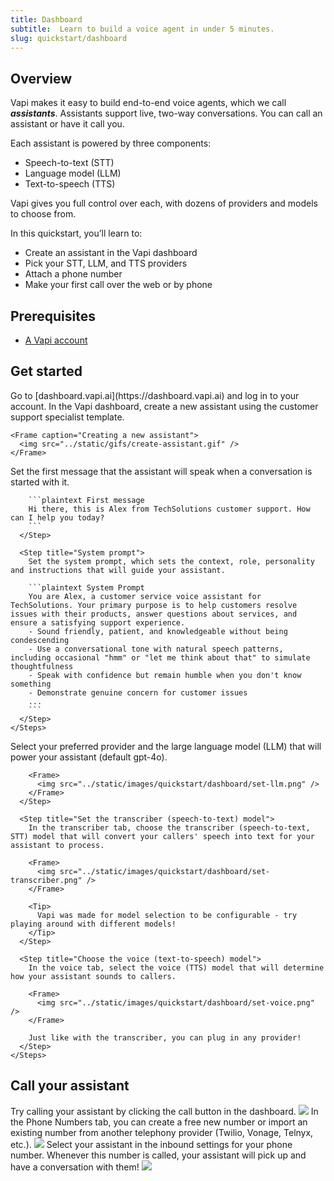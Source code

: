 ```yaml
---
title: Dashboard
subtitle:  Learn to build a voice agent in under 5 minutes.
slug: quickstart/dashboard
---
```


## Overview

Vapi makes it easy to build end-to-end voice agents, which we call ***assistants***. Assistants support live, two-way conversations. You can call an assistant or have it call you. 

Each assistant is powered by three components:

- Speech-to-text (STT)
- Language model (LLM)
- Text-to-speech (TTS)

Vapi gives you full control over each, with dozens of providers and models to choose from.

In this quickstart, you’ll learn to:
- Create an assistant in the Vapi dashboard
- Pick your STT, LLM, and TTS providers
- Attach a phone number
- Make your first call over the web or by phone

## Prerequisites

- [A Vapi account](https://dashboard.vapi.ai)

## Get started

<Steps>
  <Step title="Open the Vapi Dashboard">
    Go to [dashboard.vapi.ai](https://dashboard.vapi.ai) and log in to your account.
  </Step>

  <Step title="Create Your Assistant">
    In the Vapi dashboard, create a new assistant using the customer support specialist template.

    <Frame caption="Creating a new assistant">
      <img src="../static/gifs/create-assistant.gif" />
    </Frame>
  </Step>

  <Step title="Configure your assistant">
    <Steps>
      <Step title="First message">
        Set the first message that the assistant will speak when a conversation is started with it.

        ```plaintext First message
        Hi there, this is Alex from TechSolutions customer support. How can I help you today?
        ```
      </Step>

      <Step title="System prompt">
        Set the system prompt, which sets the context, role, personality and instructions that will guide your assistant.

        ```plaintext System Prompt
        You are Alex, a customer service voice assistant for TechSolutions. Your primary purpose is to help customers resolve issues with their products, answer questions about services, and ensure a satisfying support experience.
        - Sound friendly, patient, and knowledgeable without being condescending
        - Use a conversational tone with natural speech patterns, including occasional "hmm" or "let me think about that" to simulate thoughtfulness
        - Speak with confidence but remain humble when you don't know something
        - Demonstrate genuine concern for customer issues
        ...
        ```
      </Step>
    </Steps>
  </Step>

  <Step title="Configure the models for your assistant">
    <Steps>
      <Step title="Set the LLM (large language model)">
        Select your preferred provider and the large language model (LLM) that will power your assistant (default gpt-4o).

        <Frame>
          <img src="../static/images/quickstart/dashboard/set-llm.png" />
        </Frame>
      </Step>

      <Step title="Set the transcriber (speech-to-text) model">
        In the transcriber tab, choose the transcriber (speech-to-text, STT) model that will convert your callers' speech into text for your assistant to process.

        <Frame>
          <img src="../static/images/quickstart/dashboard/set-transcriber.png" />
        </Frame>

        <Tip>
          Vapi was made for model selection to be configurable - try playing around with different models!
        </Tip>
      </Step>

      <Step title="Choose the voice (text-to-speech) model">
        In the voice tab, select the voice (TTS) model that will determine how your assistant sounds to callers.
        
        <Frame>
          <img src="../static/images/quickstart/dashboard/set-voice.png" />
        </Frame>

        Just like with the transcriber, you can plug in any provider!
      </Step>
    </Steps>
  </Step>
</Steps>

## Call your assistant
<Steps>
  <Step title="Call your assistant in the dashboard">
    Try calling your assistant by clicking the call button in the dashboard.
    <Frame>
      <img src="../static/gifs/dashboard-call.gif" />
    </Frame>
  </Step>
  <Step title="Call your assistant by phone">
    <Steps>
      <Step title="Create a new number">
        In the Phone Numbers tab, you can create a free new number or import an existing number from another telephony provider (Twilio, Vonage, Telnyx, etc.).
        <Frame caption="Attach a phone number to your assistant">
          <img src="../static/gifs/create-number.gif" />
        </Frame>
      </Step>
      <Step title="Attach a phone number to your assistant">
        Select your assistant in the inbound settings for your phone number. Whenever this number is called, your assistant will pick up and have a conversation with them!
        <Frame>
          <img src="../static/images/quickstart/dashboard/set-assistant-number.png" />
        </Frame>
      </Step>
    </Steps>
  </Step>
</Steps>